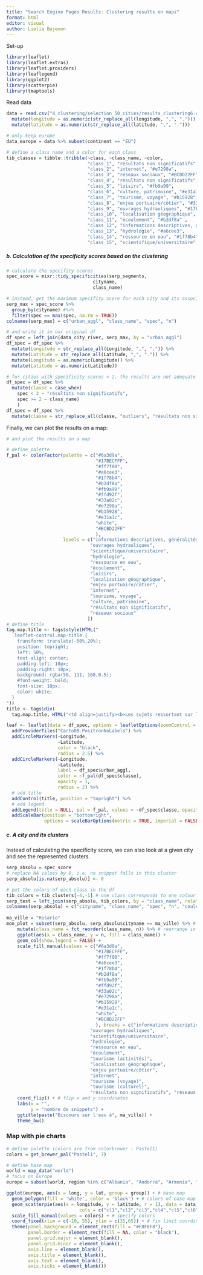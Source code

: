 ```yaml
---
title: "Search Engine Pages Results: Clustering results on maps"
format: html
editor: visual
author: Liolia Bajemon
---
```


Set-up

```r
library(leaflet)
library(leaflet.extras)
library(leaflet.providers)
library(leaflegend)
library(ggplot2)
library(scatterpie)
library(tmaptools)
```

Read data

```r
data = read.csv("4_clustering/selection_50_cities/results_clustering6.csv") %>% 
  mutate(longitude = as.numeric(str_replace_all(longitude, ",", "."))) %>% 
  mutate(latitude = as.numeric(str_replace_all(latitude, ",", ".")))

# only keep europe 
data_europe = data %>% subset(continent == "EU")
```

```r
# define a class name and a color for each class
tib_classes = tibble::tribble(~class, ~class_name, ~color, 
                              "class_1", "résultats non significatifs", "white",
                              "class_2", "internet", "#e7298a", 
                              "class_3", "réseaux sociaux", "#BCBD22FF",
                              "class_4", "résultats non significatifs", "white",
                              "class_5", "loisirs", "#fb9a99",
                              "class_6", "culture, patrimoine", "#e31a1c",
                              "class_7", "tourisme, voyage", "#b15928",
                              "class_8", "enjeu portuaire/côtier", "#33a02c",
                              "class_9", "ouvrages hydrauliques", "#17BECFFF",
                              "class_10", "localisation géographique", "#ffd92f",
                              "class_11", "écoulement", "#b2df8a" ,
                              "class_12", "informations descriptives, généralités", "#6a3d9a",
                              "class_13", "hydrologie", "#a6cee3",
                              "class_14", "ressource en eau", "#1f78b4",
                              "class_15", "scientifique/universitaire", "#ff7f00")
```

##### **b. Calculation of the specificity scores based on the clustering**

```r
# calculate the specifity scores
spec_score = mixr::tidy_specificities(serp_segments,
                                cityname,
                                class_name)

# instead, get the maximum specifity score for each city and its associated class
serp_max = spec_score %>% 
  group_by(cityname) #%>% 
  filter(spec == max(spec, na.rm = TRUE)) 
colnames(serp_max) = c("urban_aggl", "class_name", "spec", "n")

# and write it in our original df 
df_spec = left_join(data_city_river, serp_max, by = "urban_aggl") 
df_spec = df_spec %>% 
  mutate(Longitude = str_replace_all(Longitude, ",", ".")) %>% 
  mutate(Latitude = str_replace_all(Latitude, ",", ".")) %>% 
  mutate(Longitude = as.numeric(Longitude)) %>% 
  mutate(Latitude = as.numeric(Latitude))

# for cities with specificity scores < 2, the results are not adequate (Pincemin, 2023)
df_spec = df_spec %>% 
  mutate(classe = case_when(
    spec < 2 ~ "résultats non significatifs",
    spec >= 2 ~ class_name)
    )
df_spec = df_spec %>% 
  mutate(classe = str_replace_all(classe, "outliers", "résultats non significatifs"))
```

Finally, we can plot the results on a map:

```r
# and plot the results on a map 

# define palette
f_pal <- colorFactor(palette = c("#6a3d9a",
                                 "#17BECFFF",
                                 "#ff7f00",
                                 "#a6cee3", 
                                 "#1f78b4", 
                                 "#b2df8a", 
                                 "#fb9a99",
                                 "#ffd92f", 
                                 "#33a02c",
                                 "#e7298a",
                                 "#b15928", 
                                 "#e31a1c",
                                 "white",
                                 "#BCBD22FF"
                                 ), 
                     levels = c("informations descriptives, généralités", 
                               "ouvrages hydrauliques",    
                               "scientifique/universitaire", 
                               "hydrologie", 
                               "ressource en eau", 
                               "écoulement", 
                               "loisirs", 
                               "localisation géographique", 
                               "enjeu portuaire/côtier", 
                               "internet", 
                               "tourisme, voyage", 
                               "culture, patrimoine",
                               "résultats non significatifs",
                               "réseaux sociaux"
                              )) 
# define title
tag.map.title <- tags$style(HTML("
  .leaflet-control.map-title { 
    transform: translate(-50%,20%);
    position: topright;
    left: 50%;
    text-align: center;
    padding-left: 10px; 
    padding-right: 10px; 
    background: rgba(50, 111, 168,0.5);
    #font-weight: bold;
    font-size: 18px;
    color: white;
  }
"))
title <- tags$div(
  tag.map.title, HTML("<td align=justify><b>Les sujets ressortant sur les pages de résultats de moteur de recherche (SERP)</b><em><br> (requête de type 'ville AND rivière' et score de spécificité > 2)</em></td>"))

leaf <- leaflet(data = df_spec, options = leafletOptions(zoomControl = TRUE, minZoom = 1, maxZoom = 5)) %>% 
  addProviderTiles("CartoDB.PositronNoLabels") %>% 
  addCircleMarkers(~Longitude, 
                   ~Latitude, 
                   color = "black",
                   radius = 2.5) %>% 
  addCircleMarkers(~Longitude, 
                   ~Latitude,
                   label = df_spec$urban_aggl,
                   color = ~f_pal(df_spec$classe),
                   opacity = 1, 
                   radius = 2) %>% 
  # add title
  addControl(title, position = "topright") %>% 
  # add legend
  addLegend(title = NULL, pal = f_pal, values = ~df_spec$classe, opacity = 1, position = "bottomleft") %>% 
  addScaleBar(position = "bottomright", 
              options = scaleBarOptions(metric = TRUE, imperial = FALSE))                           
```

##### **c. A city and its clusters**

Instead of calculating the specificity score, we can also look at a given city and see the represented clusters.

```r
serp_absolu = spec_score
# replace NA values by 0, i.e. no snippet falls in this cluster
serp_absolu[is.na(serp_absolu)] <- 0

# put the colors of each class in the df
tib_colors = tib_clusters[-4,-1] # one class corresponds to one colour
serp_test = left_join(serp_absolu, tib_colors, by = "class_name", relationship = "many-to-many") 
colnames(serp_absolu) = c("cityname", "class_name", "spec", "n", "couleur")
  
ma_ville = "Rosario"
mon_plot = subset(serp_absolu, serp_absolu$cityname == ma_ville) %>% # our data
    mutate(class_name = fct_reorder(class_name, n)) %>% # rearrange in decreasing order
    ggplot(aes(x = class_name, y = n, fill = class_name)) + 
    geom_col(show.legend = FALSE) +
    scale_fill_manual(values = c("#6a3d9a",
                                 "#17BECFFF",
                                 "#ff7f00",
                                 "#a6cee3", 
                                 "#1f78b4", 
                                 "#b2df8a", 
                                 "#fb9a99",
                                 "#ffd92f", 
                                 "#33a02c",
                                 "#e7298a",
                                 "#b15928", 
                                 "#e31a1c",
                                 "white",
                                 "#BCBD22FF"
                                 ), breaks = c("informations descriptives, généralités", 
                               "ouvrages hydrauliques",    
                               "scientifique/universitaire", 
                               "hydrologie", 
                               "ressource en eau", 
                               "écoulement", 
                               "tourisme (activités)", 
                               "localisation géographique", 
                               "enjeu portuaire/côtier", 
                               "internet", 
                               "tourisme (voyage)", 
                               "tourisme (culturel)",
                               "résultats non significatifs", "réseaux sociaux"))+
    coord_flip() + # flip x and y coordinates 
    labs(x = "",
         y = "nombre de snippets") +
    ggtitle(paste("Discours sur l'eau à", ma_ville)) +
    theme_bw()
```

### Map with pie charts

```r
# define palette (colors are from colorbrewer - Pastel1)
colors = get_brewer_pal("Pastel1", 7)

# define base map
world = map_data("world") 
# focus on Europe
europe = subset(world, region %in% c("Albania", "Andorra", "Armenia", "Austria", "Azerbaijan", "Belarus", "Belgium", "Bosnia and Herzegovina", "Bulgaria","Croatia", "Cyprus", "Czechia","Denmark","Estonia","Finland","France","Georgia", "Germany", "Greece","Hungary","Iceland", "Ireland", "Italy","Kazakhstan", "Kosovo", "Latvia","Liechtenstein",  "Lithuania", "Luxembourg","Malta","Moldova","Monaco","Montenegro", "Macedonia", "Netherlands","Norway","Poland","Portugal","Romania", "Russia","San Marino","Serbia","Slovakia","Slovenia","Spain","Sweden","Switzerland","Turkey","Ukraine","UK","Vatican")) # get countries for each continent: https://warin.ca/posts/rcourse-datavisualizationwithr-maps/ 

ggplot(europe, aes(x = long, y = lat, group = group)) + # base map 
  geom_polygon(fill = 'white', color = 'black') + # colors of base map 
  geom_scatterpie(aes(x = longitude, y = latitude, r = 1), data = data_europe,
                           cols = c("cl1","cl2","cl3","cl4","cl5","cl6","clNA"), color = NA) + # plot scatterpies  
  scale_fill_manual(values = colors) + # specify colors 
  coord_fixed(xlim = c(-10, 55), ylim = c(35,65)) + # fix limit coordinates
  theme(panel.background = element_rect(fill = "#F8F8F8"),
        panel.border = element_rect(fill = NA, color = "black"),
        panel.grid.major = element_blank(),
        panel.grid.minor = element_blank(),
        axis.line = element_blank(),
        axis.title = element_blank(),
        axis.text = element_blank(),
        axis.ticks = element_blank())
```
